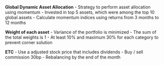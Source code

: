 **Global Dynamic Asset Allocation**
- Strategy to perform asset allocation using momentum
- Invested in top 5 assets, which were among the top 10 global assets
- Calculate momentum indices using returns from 3 months to 12 months

**Weight of each asset**
- Variance of the portfolio is minimized
- The sum of the total weights is 1
- At least 10% and maximum 30% for each category to prevent corner solution

**ETC**
- Use a adjusted stock price that includes dividends
- Buy / sell commission 30bp
- Rebalancing by the end of the month
